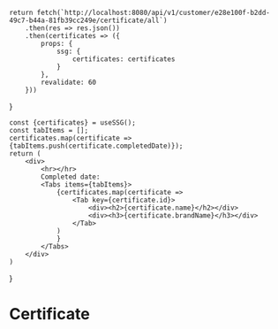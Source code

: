 
    return fetch(`http://localhost:8080/api/v1/customer/e28e100f-b2dd-49c7-b44a-81fb39cc249e/certificate/all`)
        .then(res => res.json())
        .then(certificates => ({
            props: {
                ssg: {
                    certificates: certificates
                }
            },
            revalidate: 60
        }))
}

    const {certificates} = useSSG();
    const tabItems = [];
    certificates.map(certificate =>
    {tabItems.push(certificate.completedDate)});
    return (
        <div>
            <hr></hr>
            Completed date:
            <Tabs items={tabItems}>
                {certificates.map(certificate =>
                    <Tab key={certificate.id}>
                        <div><h2>{certificate.name}</h2></div>
                        <div><h3>{certificate.brandName}</h3></div>
                    </Tab>
                )
                }
            </Tabs>
        </div>
    )
}

# Certificate

<Certificate/>